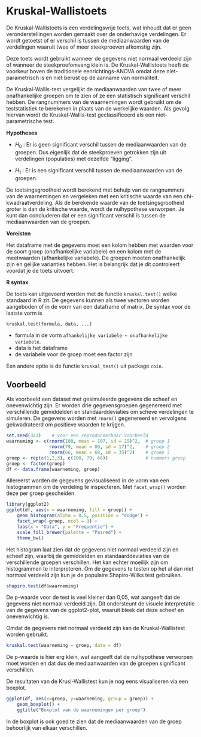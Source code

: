 # Kruskal-Wallistoets {#sec-kruskalwallis}

De Kruskal-Wallistoets is een verdelingsvrije toets, wat inhoudt dat er geen veronderstellingen worden gemaakt over de onderhavige verdelingen. Er wordt getoetst of er verschil is tussen de mediaanwaarden van de verdelingen waaruit twee of meer steekproeven afkomstig zijn.

Deze toets wordt gebruikt wanneer de gegevens niet normaal verdeeld zijn of wanneer de steekproefomvang klein is. De Kruskal-Wallistoets heeft de voorkeur boven de traditionele eenrichtings-ANOVA omdat deze niet-parametrisch is en niet berust op de aanname van normaliteit.

De Kruskal-Wallis-test vergelijkt de mediaanwaarden van twee of meer onafhankelijke groepen om te zien of ze een statistisch significant verschil hebben. De rangnummers van de waarnemingen wordt gebruikt om de teststatistiek te berekenen in plaats van de werkelijke waarden. Als gevolg hiervan wordt de Kruskal-Wallis-test geclassificeerd als een niet-parametrische test.

**Hypotheses**

-   $H_0$ : Er is geen significant verschil tussen de mediaanwaarden van de groepen. Dus eigenlijk dat de steekproeven getrokken zijn uit verdelingen (populaties) met dezelfde "ligging".

-   $H_1$ : Er is een significant verschil tussen de mediaanwaarden van de groepen.

De toetsingsgrootheid wordt berekend met behulp van de rangnummers van de waarnemingen en vergeleken met een kritische waarde van een chi-kwadraatverdeling. Als de berekende waarde van de toetsingsgrootheid groter is dan de kritische waarde, wordt de nulhypothese verworpen. Je kunt dan concluderen dat er een significant verschil is tussen de mediaanwaarden van de groepen.

**Vereisten**

Het dataframe met de gegevens moet een kolom hebben met waarden voor de soort groep (onafhankelijke variabele) en een kolom met de meetwaarden (afhankelijke variabele). De groepen moeten onafhankelijk zijn en gelijke varianties hebben. Het is belangrijk dat je dit controleert voordat je de toets uitvoert.

**R syntax**

De toets kan uitgevoerd worden met de functie `kruskal.test()` welke standaard in R zit. De gegevens kunnen als twee vectoren worden aangeboden of in de vorm van een dataframe of matrix. De syntax voor de laatste vorm is

`kruskal.test(formula, data, ...)`

-   formula in de vorm `afhankelijke variabele ~ onafhankelijke variabele`.
-   data is het dataframe
-   de variabele voor de groep moet een factor zijn

::: {.callout-note appearance="simple"}
Een andere optie is de functie `kruskal_test()` uit package `coin`.
:::

## Voorbeeld

Als voorbeeld een dataset met gesimuleerde gegevens die scheef en onevenwichtig zijn. Er worden drie gegevensgroepen gegenereerd met verschillende gemiddelden en standaarddeviaties om scheve verdelingen te simuleren. De gegevens worden met `rnorm()` gegenereerd en vervolgens gekwadrateerd om positieve waarden te krijgen.

```r
set.seed(323)    # voor een reproduceerbaar voorbeeld
waarneming <- c(rnorm(100, mean = 107, sd = 29)^2,  # groep 1
                rnorm(79, mean = 89, sd = 17)^2,    # groep 2
                rnorm(66, mean = 68, sd = 35)^2)    # groep 3
groep <- rep(c(1,2,3), c(100, 79, 66))              # nummers groep
groep <- factor(groep)
df <- data.frame(waarneming, groep)
```

Allereerst worden de gegevens gevisualiseerd in de vorm van een histogrammen om de verdeling te inspecteren. Met `facet_wrap()` worden deze per groep gescheiden.

```r
library(ggplot2)
ggplot(df, aes(x = waarneming, fill = groep)) + 
    geom_histogram(alpha = 0.5, position = "dodge") + 
    facet_wrap(~groep, ncol = 3) + 
    labs(x = "Data", y = "Frequentie") + 
    scale_fill_brewer(palette = "Paired") + 
    theme_bw()
```

Het histogram laat zien dat de gegevens niet normaal verdeeld zijn en scheef zijn, waarbij de gemiddelden en standaarddeviaties van de verschillende groepen verschillen. Het kan echter moeilijk zijn om histogrammen te interpreteren. Om de gegevens te testen op het al dan niet normaal verdeeld zijn kun je de populaire Shapiro-Wilks test gebruiken.

```r
shapiro.test(df$waarneming)
```

De p-waarde voor de test is veel kleiner dan 0,05, wat aangeeft dat de gegevens niet normaal verdeeld zijn. Dit ondersteunt de visuele interpretatie van de gegevens van de ggplot2-plot, waaruit bleek dat deze scheef en onevenwichtig is.

Omdat de gegevens niet normaal verdeeld zijn kan de Kruskal-Wallistest worden gebruikt.

```r
kruskal.test(waarneming ~ groep, data = df)
```

De p-waarde is hier erg klein, wat aangeeft dat de nulhypothese verworpen moet worden en dat dus de mediaanwaarden van de groepen significant verschillen.

De resultaten van de Krusl-Wallistest kun je nog eens visualiseren via een boxplot.

```r
ggplot(df, aes(x=groep, y=waarneming, group = groep)) +
    geom_boxplot() +
    ggtitle("Boxplot van de waarnemingen per groep")
```

In de boxplot is ook goed te zien dat de mediaanwaarden van de groep behoorlijk van elkaar verschillen.






